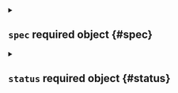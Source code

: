 
<Metadata />

<details className="config-field" data-expandable="true">
<summary>

## `spec` <span className="config-field-required" data-required="false">required</span> <span className="config-field-type">object</span> <span className="config-field-default"></span> <span className="config-field-enum"></span> {#spec}

</summary>

<PartialSpecreference />

</details>

<details className="config-field" data-expandable="true">
<summary>

## `status` <span className="config-field-required" data-required="false">required</span> <span className="config-field-type">object</span> <span className="config-field-default"></span> <span className="config-field-enum"></span> {#status}

</summary>

<PartialStatusreference />

</details>
